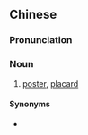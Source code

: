 {{also|招贴}}
==Chinese==
{{zh-forms|s=招贴}}

===Pronunciation===
{{zh-pron
|m=zhāotiē
|c=ziu1 tip3
|mn=qz,xm,zz:chiau-thiap
|cat=n
}}

===Noun===
{{zh-noun}}

# [[poster]], [[placard]] {{gloss|advertisement}}

====Synonyms====
* {{zh-l|海報}}